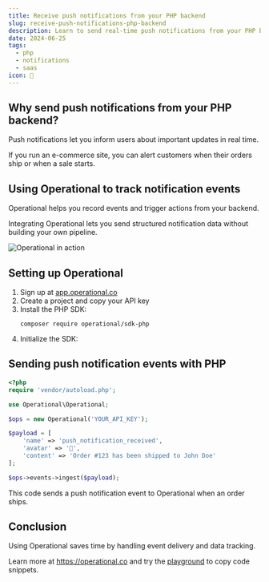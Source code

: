 ```yaml
---
title: Receive push notifications from your PHP backend
slug: receive-push-notifications-php-backend
description: Learn to send real-time push notifications from your PHP backend using Operational for smooth user engagement.
date: 2024-06-25
tags:
  - php
  - notifications
  - saas
icon: 🔔
---
```


## Why send push notifications from your PHP backend?

Push notifications let you inform users about important updates in real time.

If you run an e-commerce site, you can alert customers when their orders ship or when a sale starts.

## Using Operational to track notification events

Operational helps you record events and trigger actions from your backend.

Integrating Operational lets you send structured notification data without building your own pipeline.

![Operational in action](https://operational.co/images/misc/ops-usage.jpg)

## Setting up Operational

1. Sign up at [app.operational.co](https://app.operational.co)
2. Create a project and copy your API key
3. Install the PHP SDK:
   ```
   composer require operational/sdk-php
   ```
4. Initialize the SDK:

## Sending push notification events with PHP

```php
<?php
require 'vendor/autoload.php';

use Operational\Operational;

$ops = new Operational('YOUR_API_KEY');

$payload = [
    'name' => 'push_notification_received',
    'avatar' => '🔔',
    'content' => 'Order #123 has been shipped to John Doe'
];

$ops->events->ingest($payload);
```

This code sends a push notification event to Operational when an order ships.

## Conclusion

Using Operational saves time by handling event delivery and data tracking.

Learn more at https://operational.co and try the [playground](https://operational.co/playground) to copy code snippets.